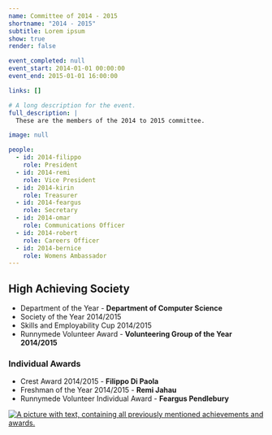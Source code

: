 ```yaml
---
name: Committee of 2014 - 2015
shortname: "2014 - 2015"
subtitle: Lorem ipsum
show: true
render: false

event_completed: null
event_start: 2014-01-01 00:00:00
event_end: 2015-01-01 16:00:00

links: []

# A long description for the event.
full_description: |
  These are the members of the 2014 to 2015 committee.

image: null

people:
  - id: 2014-filippo
    role: President
  - id: 2014-remi
    role: Vice President
  - id: 2014-kirin
    role: Treasurer
  - id: 2014-feargus
    role: Secretary
  - id: 2014-omar
    role: Communications Officer
  - id: 2014-robert
    role: Careers Officer
  - id: 2014-bernice
    role: Womens Ambassador
---
```


## High Achieving Society

- Department of the Year - **Department of Computer Science**
- Society of the Year 2014/2015
- Skills and Employability Cup 2014/2015
- Runnymede Volunteer Award - **Volunteering Group of the Year 2014/2015**

### Individual Awards

- Crest Award 2014/2015 - **Filippo Di Paola**
- Freshman of the Year 2014/2015 - **Remi Jahau**
- Runnymede Volunteer Individual Award - **Feargus Pendlebury**

[![A picture with text, containing all previously mentioned achievements and awards.](./Slider-Awards14151.png)](https://www.su.rhul.ac.uk/societies/a-z/computing/#)
